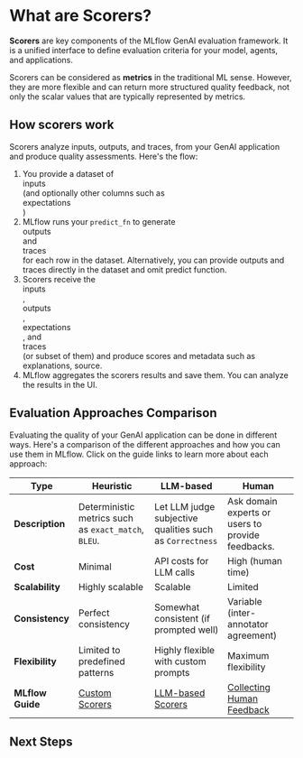 

# What are Scorers?

**Scorers** are key components of the MLflow GenAI evaluation framework. It is a unified interface to define evaluation criteria for your model, agents, and applications.

Scorers can be considered as **metrics** in the traditional ML sense. However, they are more flexible and can return more structured quality feedback, not only the scalar values that are typically represented by metrics.

## How scorers work

Scorers analyze inputs, outputs, and traces, from your GenAI application and produce quality assessments. Here's the flow:

1. You provide a dataset of <div className="inline-flex rounded-sm bg-green-100 px-2 py-1 text-sm text-green-900">inputs</div> (and optionally other columns such as <div className="inline-flex rounded-sm bg-yellow-100 px-2 py-1 text-sm text-yellow-900">expectations</div>)
2. MLflow runs your `predict_fn` to generate <div className="inline-flex rounded-sm bg-orange-100 px-2 py-1 text-sm text-orange-900">outputs</div> and <div className="inline-flex rounded-sm bg-cyan-100 px-2 py-1 text-sm text-cyan-900">traces</div> for each row in the dataset. Alternatively, you can provide outputs and traces directly in the dataset and omit predict function.
3. Scorers receive the <div className="inline-flex rounded-sm bg-green-100 px-2 py-1 text-sm text-green-900">inputs</div>, <div className="inline-flex rounded-sm bg-orange-100 px-2 py-1 text-sm text-orange-900">outputs</div>, <div className="inline-flex rounded-sm bg-yellow-100 px-2 py-1 text-sm text-yellow-900">expectations</div>, and <div className="inline-flex rounded-sm bg-cyan-100 px-2 py-1 text-sm text-cyan-900">traces</div> (or subset of them) and produce scores and metadata such as explanations, source.
4. MLflow aggregates the scorers results and save them. You can analyze the results in the UI.


## Evaluation Approaches Comparison

Evaluating the quality of your GenAI application can be done in different ways. Here's a comparison of the different approaches and how you can use them in MLflow. Click on the guide links to learn more about each approach:

| Type | Heuristic | LLM-based | Human |
|--------|------------------|-------------------|------------------|
| **Description** | Deterministic metrics such as `exact_match`, `BLEU`. | Let LLM judge subjective qualities such as `Correctness` | Ask domain experts or users to provide feedbacks. |
| **Cost** | Minimal | API costs for LLM calls | High (human time) |
| **Scalability** | Highly scalable | Scalable | Limited |
| **Consistency** | Perfect consistency | Somewhat consistent (if prompted well) | Variable (inter-annotator agreement) |
| **Flexibility** | Limited to predefined patterns | Highly flexible with custom prompts | Maximum flexibility |
| **MLflow Guide** | [Custom Scorers](custom.mdx) | [LLM-based Scorers](/genai/eval-monitor/scorers/llm-judge) | [Collecting Human Feedback](/genai/tracing/collect-user-feedback) |

## Next Steps

<TilesGrid>
  <TileCard
    icon={Scale}
    title="LLM-based Scorers"
    description="Get started with LLM judges for evaluating qualities."
    href="/genai/eval-monitor/scorers/llm-judge"
  />
  <TileCard
    icon={Bot}
    title="Evaluate Agents"
    description="Evaluate AI agents with specialized techniques and custom scorers"
    href="/genai/eval-monitor/running-evaluation/agents"
  />
  <TileCard
    icon={Target}
    title="Collect Ground Truth"
    description="Gather and manage ground truth data to improve your evaluation accuracy"
    href="/genai/tracing/collect-user-feedback"
  />
</TilesGrid>
